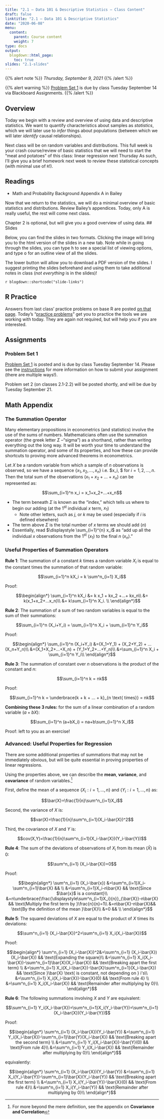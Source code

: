 ```yaml
---
title: "2.1 — Data 101 & Descriptive Statistics — Class Content"
draft: false
linktitle: "2.1 — Data 101 & Descriptive Statistics"
date: "2020-06-08"
menu:
  content:
    parent: Course content
    weight: 7
type: docs
output:
  blogdown::html_page:
    toc: true
slides: "2.1-slides"
---
```


{{% alert note %}}
*Thursday, September 9, 2021*
{{% /alert %}}

{{% alert warning %}}
[Problem Set 1](/assignments/01-problem-set) is due by class Tuesday September 14 via Blackboard Assignments. 
{{% /alert %}}

## <i class="fas fa-info-circle fa-lg"></i> Overview

Today we begin with a review and overview of using data and descriptive statistics. We want to quantify characteristics about samples as *statistics*, which we will later use to *infer* things about populations (between which we will later *identify* causal relationships).

Next class will be on random variables and distributions. This full week is your crash course/review of basic statistics that we will need to start the "meat and potatoes" of this class: linear regression next Thursday As such, I'll give you a brief homework next week to review these statistical concepts (with minimal use of `R`!).

## <i class="fas fa-book-reader fa-lg"></i> Readings

- <i class="fas fa-book"></i> Math and Probability Background Appendix A in Bailey

Now that we return to the statistics, we will do a minimal overview of basic statistics and distributions. Review Bailey's appendices. Today, only A is really useful, the rest will come next class.

Chapter 2 is optional, but will give you a good overview of using data.
## <i class="fas fa-chalkboard-teacher"></i> Slides

Below, you can find the slides in two formats. Clicking the image will bring you to the html version of the slides in a new tab. Note while in going through the slides, you can type <kbd>h</kbd> to see a special list of viewing options, and type <kbd>o</kbd> for an outline view of all the slides.

The lower button will allow you to download a PDF version of the slides. I suggest printing the slides beforehand and using them to take additional notes in class (*not everything* is in the slides)!

`r blogdown::shortcode("slide-links")`

## <i class="fas fa-registered"></i> R Practice

Answers from last class’ practice problems on base R are posted [on that page](/r/1.4-r). Today’s "[practice problems](/r/1.5-r)" get you to practice the tools we are working with today. They are again not required, but will help you if you are interested.

## <i class="fas fa-laptop-code"></i> Assignments

### Problem Set 1

[Problem Set 1](/assignments/01-problem-set) is posted and is due by class Tuesday September 14. Please see the [instructions](/assignments/problem-sets) for more information on how to submit your assignment (there are multiple ways!).

Problem set 2 (on classes 2.1-2.2) will be posted shortly, and will be due by Tuesday September 21.

## Math Appendix

### The Summation Operator

Many elementary propositions in econometrics (and statistics) involve the use of the sums of numbers. Mathematicians often use the summation operator (the greek letter $\Sigma$ --"sigma") as a shorthand, rather than writing everything out the long way. It will be worth your time to understand the summation operator, and some of its properties, and how these can provide shortcuts to proving more advanced theorems in econometrics. 

Let $X$ be a random variable from which a sample of $n$ observations is observed, so we have a sequence $\{x_1, x_2,...,x_n\}$ i.e. $x_i, $ for $i=1,2,...,n$. Then the total sum of the observations $(x_1+x_2+...+x_n)$ can be represented as:

$$\sum_{i=1}^n x_i = x_1+x_2+...+x_n$$

- The term beneath $\Sigma$ is known as the "index," which tells us where to begin our adding (at the 1<sup>st</sup> individual $x$ term, $x_1$)
    - Note other letters, such as $j$, or $k$ may be used (especially if $i$ is defined elsewhere)
- The term above $\Sigma$ is the total number of $x$ terms we should add $(n)$
- Essentially, read $\displaystyle \sum_{i=1}^{n} x_i$ as "add up all the individual $x$ observations from the 1<sup>st</sup> $(x_1)$ to the final $n$\textsuperscript{th} $(x_n)$."

### Useful Properties of Summation Operators

**Rule 1**: The summation of a constant $k$ times a random variable $X_i$ is equal to the constant times the summation of that random variable: 

$$\sum_{i=1}^n kX_i = k \sum^n_{i=1} X_i$$

Proof: 

$$\begin{align*}
\sum_{i=1}^n kX_i &= k x_1 + kx_2 +...+ kx_n\\
&= k(x_1+x_2+...x_n)\\
&= k\sum_{i=1}^n X_i. \\
\end{align*}$$

**Rule 2**: The summation of a sum of two random variables is equal to the sum of their summations:

$$\sum_{i=1}^n (X_i+Y_i) = \sum_{i=1}^n X_i + \sum_{i=1}^n Y_i$$

Proof:

$$\begin{align*}
\sum_{i=1}^n (X_i+Y_i) &=(X_1+Y_1) + (X_2+Y_2) + ... (X_n+Y_n)\\
&=(X_1+X_2+...+X_n) + (Y_1+Y_2+...+Y_n)\\
&=\sum_{i=1}^n X_i + \sum_{i=1}^n Y_i\\
\end{align*}$$

**Rule 3**: The summation of constant over $n$ observations is the product of the constant and $n$:

$$\sum_{i=1}^n k = nk$$

Proof:

$$\sum_{i=1}^n k = \underbrace{k + k + ... + k}_{n \text{ times}} = nk$$

**Combining these 3 rules:** for the sum of a linear combination of a random variable ($a+bX$):

$$\sum_{i=1}^n (a+bX_i) = na+b\sum_{i=1}^n X_i$$

Proof: left to you as an exercise!

### Advanced: Useful Properties for Regression

There are some additional properties of summations that may not be immediately obvious, but will be quite essential in proving properties of linear regressions.

Using the properties above, we can describe the **mean**, **variance**, and **covariance** of random variables.^[For more beyond the mere definition, see the appendix on **Covariance and Correlation**]

First, define the mean of  a sequence $\{X_i: i=1,...,n\}$ and $\{Y_i: i=1,...,n\}$ as:

$$\bar{X}=\frac{1}{n}\sum^n_{i=1}X_i$$

Second, the variance of  $X$ is:

$$var(X)=\frac{1}{n}\sum^n_{i=1}(X_i-\bar{X})^2$$

Third, the covariance of $X$ and $Y$ is:

$$cov(X,Y)=\frac{1}{n}\sum^n_{i=1}(X_i-\bar{X})(Y_i-\bar{Y})$$


**Rule 4**: The sum of the deviations of observations of $X_i$ from its mean ($\bar{X}$) is 0:

$$\sum^n_{i=1} (X_i-\bar{X})=0$$

Proof: 

$$\begin{align*}
	\sum^n_{i=1} (X_i-\bar{x}) &=\sum^n_{i=1}X_i-\sum^n_{i=1}\bar{X} && \\
	&=\sum^n_{i=1}X_i-n\bar{X} && \text{Since $\bar{x}$ is a constant}\\
	&=n\underbrace{\frac{\displaystyle\sum^n_{i=1}X_i}{n}}_{\bar{X}}-n\bar{X} && \text{Multiply the first term by }\frac{n}{n}=1\\ 
	&=n\bar{X}-n\bar{X}&& \text{By the definition of the mean }\bar{X}\\
	&=0 &&  \\
\end{align*}$$

**Rule 5**: The squared deviations of $X$ are equal to the product of $X$ times its deviations:

$$\sum^n_{i=1} (X_i-\bar{X})^2=\sum^n_{i=1} X_i(X_i-\bar{X})$$

Proof:
	
$$\begin{align*}
	\sum^n_{i=1} (X_i-\bar{X})^2&=\sum^n_{i=1} (X_i-\bar{X})(X_i-\bar{X})	&& \text{Expanding the square}\\
	&=\sum^n_{i=1} X_i(X_i-\bar{X})-\sum^n_{i=1}\bar{X}(X_i-\bar{X}) && \text{Breaking apart the first term} \\
	&=\sum^n_{i=1} X_i(X_i-\bar{X})-\bar{X}\sum^n_{i=1}(X_i-\bar{X}) && \text{Since }\bar{X} \text{ is constant, not depending on } i's\\
	&=\sum^n_{i=1} X_i(X_i-\bar{X})-\bar{X}(0) && \text{From rule 4} \\
	&=\sum^n_{i=1} X_i(X_i-\bar{X}) && \text{Remainder after multiplying by 0}\\
\end{align*}$$

**Rule 6**: The following summations involving $X$ and $Y$ are equivalent:

$$\sum^n_{i=1} Y_i(X_i-\bar{X})=\sum^n_{i=1}X_i(Y_i-\bar{Y})=\sum^n_{i=1} (X_i-\bar{X})(Y_i-\bar{Y})$$

Proof:

$$\begin{align*}
	\sum^n_{i=1} (X_i-\bar{X})(Y_i-\bar{Y}) &=\sum^n_{i=1} Y_i(X_i-\bar{X})-\sum^n_{i=1}\bar{Y}(X_i-\bar{X}) && \text{Breaking apart the second term} \\
	&=\sum^n_{i=1} Y_i(X_i-\bar{X})-\bar{Y}(0) && \text{From rule 4}\\
	&=\sum^n_{i=1} Y_i(X_i-\bar{X}) && \text{Remainder after multiplying by 0}\\
\end{align*}$$

equivalently:

$$\begin{align*}
	\sum^n_{i=1} (X_i-\bar{X})(Y_i-\bar{Y}) &=\sum^n_{i=1} X_i(Y_i-\bar{Y})-\sum^n_{i=1}\bar{X}(Y_i-\bar{Y}) && \text{Breaking apart the first term} \\
	&=\sum^n_{i=1} X_i(Y_i-\bar{Y})-\bar{X}(0) && \text{From rule 4}\\
	&=\sum^n_{i=1} X_i(Y_i-\bar{Y}) && \text{Remainder after multiplying by 0}\\
\end{align*}$$